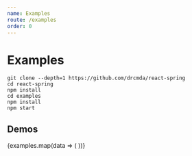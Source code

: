 ```yaml
---
name: Examples
route: /examples
order: 0
---
```



# Examples

    git clone --depth=1 https://github.com/drcmda/react-spring
    cd react-spring
    npm install
    cd examples
    npm install
    npm start

## Demos

<DemoGrid padding={0}>
  {examples.map(data => (
    <Demo
      key={data.name}
      {...data}
      link={`https://github.com/drcmda/react-spring/tree/master/examples/demos/${data.name}`}
      import={import('../examples/demos/' + data.name)}
    />
  ))}
</DemoGrid>
